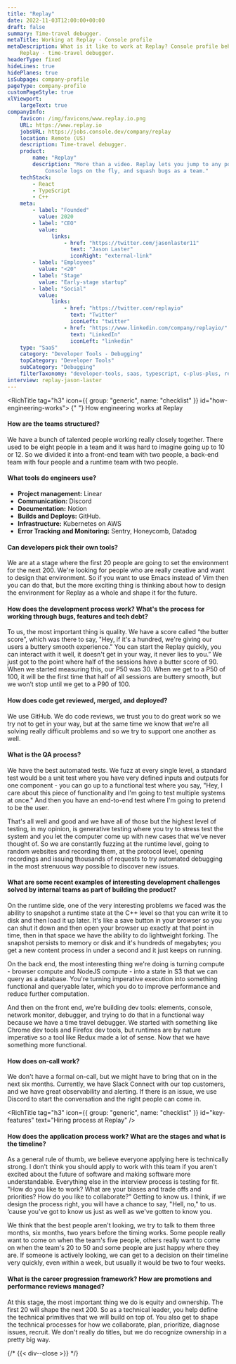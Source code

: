```yaml
---
title: "Replay"
date: 2022-11-03T12:00:00+00:00
draft: false
summary: Time-travel debugger.
metaTitle: Working at Replay - Console profile
metaDescription: What is it like to work at Replay? Console profile behind the scenes at
    Replay - time-travel debugger.
headerType: fixed
hideLines: true
hidePlanes: true
isSubpage: company-profile
pageType: company-profile
customPageStyle: true
xlViewport:
    largeText: true
companyInfo:
    favicon: /img/favicons/www.replay.io.png
    URL: https://www.replay.io
    jobsURL: https://jobs.console.dev/company/replay
    location: Remote (US)
    description: Time-travel debugger.
    product:
        name: "Replay"
        description: "More than a video. Replay lets you jump to any point in execution, add
            Console logs on the fly, and squash bugs as a team."
    techStack:
        - React
        - TypeScript
        - C++
    meta:
        - label: "Founded"
          value: 2020
        - label: "CEO"
          value:
              links:
                  - href: "https://twitter.com/jasonlaster11"
                    text: "Jason Laster"
                    iconRight: "external-link"
        - label: "Employees"
          value: "<20"
        - label: "Stage"
          value: "Early-stage startup"
        - label: "Social"
          value:
              links:
                  - href: "https://twitter.com/replayio"
                    text: "Twitter"
                    iconLeft: "twitter"
                  - href: "https://www.linkedin.com/company/replayio/"
                    text: "LinkedIn"
                    iconLeft: "linkedin"
    type: "SaaS"
    category: "Developer Tools - Debugging"
    topCategory: "Developer Tools"
    subCategory: "Debugging"
    filterTaxonomy: "developer-tools, saas, typescript, c-plus-plus, react"
interview: replay-jason-laster
---
```


<span id="wrapper-1" className="nav-anchor" anchor-name="how-engineering-works"></span>

<RichTitle tag="h3" icon={{ group: "generic", name: "checklist" }} id="how-engineering-works">
    {" "}
    How engineering works at Replay
</RichTitle>

#### How are the teams structured?

We have a bunch of talented people working really closely together. There used
to be eight people in a team and it was hard to imagine going up to 10 or 12. So
we divided it into a front-end team with two people, a back-end team with four
people and a runtime team with two people.

#### What tools do engineers use?

-   **Project management:** Linear
-   **Communication:** Discord
-   **Documentation:** Notion
-   **Builds and Deploys:** GitHub.
-   **Infrastructure:** Kubernetes on AWS
-   **Error Tracking and Monitoring:** Sentry, Honeycomb, Datadog

#### Can developers pick their own tools?

We are at a stage where the first 20 people are going to set the environment for
the next 200. We're looking for people who are really creative and want to
design that environment. So if you want to use Emacs instead of Vim then you can
do that, but the more exciting thing is thinking about how to design the
environment for Replay as a whole and shape it for the future.

#### How does the development process work? What's the process for working through bugs, features and tech debt?

To us, the most important thing is quality. We have a score called “the butter
score”, which was there to say, "Hey, if it's a hundred, we're giving our users
a buttery smooth experience." You can start the Replay quickly, you can interact
with it well, it doesn't get in your way, it never lies to you.” We just got to
the point where half of the sessions have a butter score of 90. When we started
measuring this, our P50 was 30. When we get to a P50 of 100, it will be the
first time that half of all sessions are buttery smooth, but we won’t stop until
we get to a P90 of 100.

#### How does code get reviewed, merged, and deployed?

We use GitHub. We do code reviews, we trust you to do great work so we try not
to get in your way, but at the same time we know that we're all solving really
difficult problems and so we try to support one another as well.

#### What is the QA process?

We have the best automated tests. We fuzz at every single level, a standard test
would be a unit test where you have very defined inputs and outputs for one
component - you can go up to a functional test where you say, "Hey, I care about
this piece of functionality and I'm going to test multiple systems at once." And
then you have an end-to-end test where I'm going to pretend to be the user.

That's all well and good and we have all of those but the highest level of
testing, in my opinion, is generative testing where you try to stress test the
system and you let the computer come up with new cases that we've never thought
of. So we are constantly fuzzing at the runtime level, going to random websites
and recording them, at the protocol level, opening recordings and issuing
thousands of requests to try automated debugging in the most strenuous way
possible to discover new issues.

#### What are some recent examples of interesting development challenges solved by internal teams as part of building the product?

On the runtime side, one of the very interesting problems we faced was the
ability to snapshot a runtime state at the C++ level so that you can write it to
disk and then load it up later. It's like a save button in your browser so you
can shut it down and then open your browser up exactly at that point in time,
then in that space we have the ability to do lightweight forking. The snapshot
persists to memory or disk and it's hundreds of megabytes; you get a new content
process in under a second and it just keeps on running.

On the back end, the most interesting thing we're doing is turning compute -
browser compute and NodeJS compute - into a state in S3 that we can query as a
database. You're turning imperative execution into something functional and
queryable later, which you do to improve performance and reduce further
computation.

And then on the front end, we're building dev tools: elements, console, network
monitor, debugger, and trying to do that in a functional way because we have a
time travel debugger. We started with something like Chrome dev tools and
Firefox dev tools, but runtimes are by nature imperative so a tool like Redux
made a lot of sense. Now that we have something more functional.

#### How does on-call work?

We don't have a formal on-call, but we might have to bring that on in the next
six months. Currently, we have Slack Connect with our top customers, and we have
great observability and alerting. If there is an issue, we use Discord to start
the conversation and the right people can come in.

<span id="wrapper-2" className="nav-anchor" anchor-name="hiring-process"></span>

<RichTitle tag="h3" icon={{ group: "generic", name: "checklist" }} id="key-features" text="Hiring process at Replay" />

#### How does the application process work? What are the stages and what is the timeline?

As a general rule of thumb, we believe everyone applying here is technically
strong. I don't think you should apply to work with this team if you aren't
excited about the future of software and making software more understandable.
Everything else in the interview process is testing for fit. "How do you like to
work? What are your biases and trade offs and priorities? How do you like to
collaborate?" Getting to know us. I think, if we design the process right, you
will have a chance to say, "Hell, no," to us. ‘cause you've got to know us just
as well as we've gotten to know you.

We think that the best people aren't looking, we try to talk to them three
months, six months, two years before the timing works. Some people really want
to come on when the team's five people, others really want to come on when the
team's 20 to 50 and some people are just happy where they are. If someone is
actively looking, we can get to a decision on their timeline very quickly, even
within a week, but usually it would be two to four weeks.

#### What is the career progression framework? How are promotions and performance reviews managed?

At this stage, the most important thing we do is equity and ownership. The first
20 will shape the next 200. So as a technical leader, you help define the
technical primitives that we will build on top of. You also get to shape the
technical processes for how we collaborate, plan, prioritize, diagnose issues,
recruit. We don't really do titles, but we do recognize ownership in a pretty
big way.

{/* {{< div--close >}} */}
